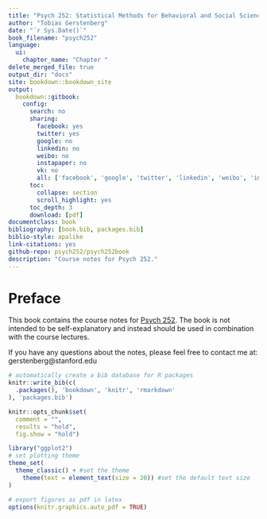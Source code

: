 ```yaml
--- 
title: "Psych 252: Statistical Methods for Behavioral and Social Sciences"
author: "Tobias Gerstenberg"
date: "`r Sys.Date()`"
book_filename: "psych252"
language:
  ui:
    chapter_name: "Chapter "
delete_merged_file: true
output_dir: "docs"
site: bookdown::bookdown_site
output:
  bookdown::gitbook:
    config:
      search: no
      sharing:
        facebook: yes
        twitter: yes
        google: no
        linkedin: no
        weibo: no
        instapaper: no
        vk: no
        all: ['facebook', 'google', 'twitter', 'linkedin', 'weibo', 'instapaper']
      toc:
        collapse: section
        scroll_highlight: yes
      toc_depth: 3
      download: [pdf]
documentclass: book
bibliography: [book.bib, packages.bib]
biblio-style: apalike
link-citations: yes
github-repo: psych252/psych252book
description: "Course notes for Psych 252."
---
```


# Preface {-}

This book contains the course notes for [Psych 252](https://psych252.github.io/). The book is not intended to be self-explanatory and instead should be used in combination with the course lectures. 

If you have any questions about the notes, please feel free to contact me at: gerstenberg@stanford.edu 

```r
# automatically create a bib database for R packages
knitr::write_bib(c(
  .packages(), 'bookdown', 'knitr', 'rmarkdown'
), 'packages.bib')

knitr::opts_chunk$set(
  comment = "",
  results = "hold",
  fig.show = "hold")

library("ggplot2")
# set plotting theme
theme_set(
  theme_classic() + #set the theme 
    theme(text = element_text(size = 20)) #set the default text size
)

# export figures as pdf in latex 
options(knitr.graphics.auto_pdf = TRUE)
```


